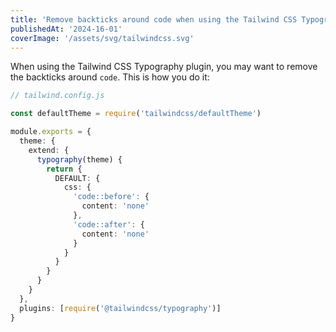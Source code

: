 ```yaml
---
title: 'Remove backticks around code when using the Tailwind CSS Typography plugin'
publishedAt: '2024-16-01'
coverImage: '/assets/svg/tailwindcss.svg'
---
```


When using the Tailwind CSS Typography plugin, you may want to remove the backticks around `code`. This is how you do it:

```ts
// tailwind.config.js

const defaultTheme = require('tailwindcss/defaultTheme')

module.exports = {
  theme: {
    extend: {
      typography(theme) {
        return {
          DEFAULT: {
            css: {
              'code::before': {
                content: 'none'
              },
              'code::after': {
                content: 'none'
              }
            }
          }
        }
      }
    }
  },
  plugins: [require('@tailwindcss/typography')]
}
```
